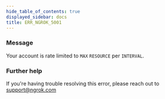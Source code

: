 ```yaml
---
hide_table_of_contents: true
displayed_sidebar: docs
title: ERR_NGROK_5001
---
```




### Message

Your account is rate limited to `MAX` `RESOURCE` per `INTERVAL`.

<ErrorDetails error="err_ngrok_5001" />

### Further help

If you're having trouble resolving this error, please reach out to [support@ngrok.com](mailto:support@ngrok.com?subject=Help%20with%20ERR_NGROK_5001)
